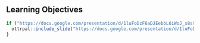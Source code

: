 ## Learning Objectives

```r
if ("https://docs.google.com/presentation/d/1luFoDzF6aDJEebbL6iWoJ_s8s9nQnaWLL5jghbmWdak/edit#slide=id.g31db2eb8741_0_4" != "NA"){
  ottrpal::include_slide("https://docs.google.com/presentation/d/1luFoDzF6aDJEebbL6iWoJ_s8s9nQnaWLL5jghbmWdak/edit#slide=id.g31db2eb8741_0_4")
}
```
